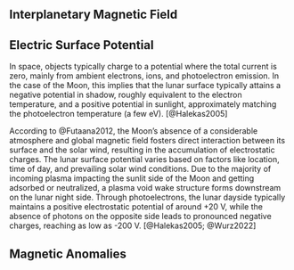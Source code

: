 ## Interplanetary Magnetic Field

## Electric Surface Potential

In space, objects typically charge to a potential where the total current is zero, mainly from ambient electrons, ions, and photoelectron emission. In the case of the Moon, this implies that the lunar surface typically attains a negative potential in shadow, roughly equivalent to the electron temperature, and a positive potential in sunlight, approximately matching the photoelectron temperature (a few $\si{\electronvolt}$). [@Halekas2005]

According to @Futaana2012, the Moon's absence of a considerable atmosphere and global magnetic field fosters direct interaction between its surface and the solar wind, resulting in the accumulation of electrostatic charges. The lunar surface potential varies based on factors like location, time of day, and prevailing solar wind conditions. Due to the majority of incoming plasma impacting the sunlit side of the Moon and getting adsorbed or neutralized, a plasma void wake structure forms downstream on the lunar night side. Through photoelectrons, the lunar dayside typically maintains a positive electrostatic potential of around +20 V, while the absence of photons on the opposite side leads to pronounced negative charges, reaching as low as -200 V. [@Halekas2005; @Wurz2022]

## Magnetic Anomalies